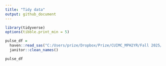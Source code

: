 ```yaml
---
title: "Tidy data"
output: github_document
---
```


```r
library(tidyverse)
options(tibble.print_min = 5)
```

```r
pulse_df = 
  haven::read_sas("C:/Users/prize/Dropbox/Prize/CUIMC_MPH2YR/Fall 2025/Data Science I/Week 2/data_manipulation/tidy data/data/public_pulse_data.sas7bdat") |> 
  janitor::clean_names()

pulse_df
```





